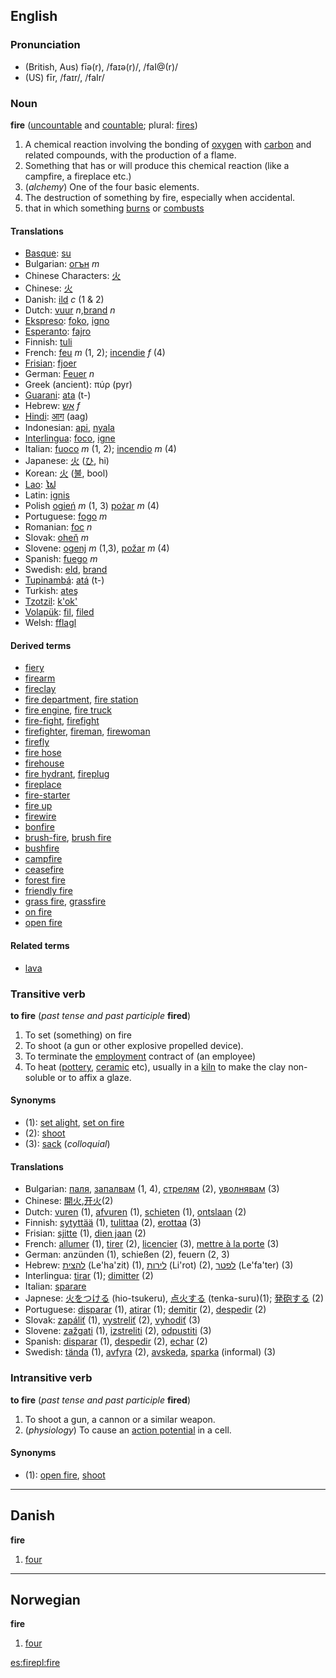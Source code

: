==English==
=== Pronunciation ===
*(British, Aus) fīə(r), /faɪə(r)/, /faI@(r)/
*(US) fīr, /faɪr/, /faIr/

=== Noun ===
'''fire''' ([[uncountable]] and [[countable]]; plural: [[fires]])

#A chemical reaction involving the bonding of [[oxygen]] with [[carbon]] and related compounds, with the production of a flame.
# Something that has or will produce this chemical reaction (like a campfire, a fireplace etc.)
#(''alchemy'') One of the four basic elements.
#The destruction of something by fire, especially when accidental.
#that in which something [[burn]]s or [[combusts]]

==== Translations ====
*[[Basque]]: [[su#Basque|su]]
*Bulgarian: [[огън]] ''m''
*Chinese Characters: [[火]]
*Chinese: [[火]]
*Danish: [[ild]] ''c'' (1 & 2)
*Dutch: [[vuur]] ''n'',[[brand#Dutch|brand]] ''n''
*[[Ekspreso]]: [[foko]], [[igno]]
*[[Esperanto]]: [[fajro]]
*Finnish: [[tuli]]
*French: [[feu]] ''m'' (1, 2); [[incendie]] ''f'' (4)
*[[Frisian]]: [[fjoer]]
*German: [[Feuer]] ''n''
*Greek (ancient): πύρ (pyr)
*[[Guarani]]: [[ata]] (t-)
*Hebrew: [[אש]] ''f''
*[[Hindi]]: [[आग]] (aag)
*Indonesian: [[api]], [[nyala]]
*[[Interlingua]]: [[foco]], [[igne]]
*Italian: [[fuoco]] ''m'' (1, 2); [[incendio]] ''m'' (4)
*Japanese: [[火]] ([[ひ]], hi)
*Korean: [[火]] ([[불]], bool)
*[[Lao]]: [[ໄຟ]]
*Latin: [[ignis]]
*Polish [[ogień]] ''m'' (1, 3) [[pożar]] ''m'' (4)
*Portuguese: [[fogo]] ''m''
*Romanian: [[foc]] ''n''
*Slovak: [[oheň]] ''m''
*Slovene: [[ogenj]] ''m'' (1,3), [[požar]] ''m'' (4)
*Spanish: [[fuego]] ''m''
*Swedish: [[eld]], [[brand#Swedish|brand]]
*[[Tupinambá]]: [[atá]] (t-)
*Turkish: [[ateş]]
*[[Tzotzil]]: [[k'ok']]
*[[Volapük]]: [[fil#Volapük|fil]], [[filed#Volapük|filed]]
*Welsh: [[fflagl]]

====Derived terms====
*[[fiery]]
*[[firearm]]
*[[fireclay]]
*[[fire department]], [[fire station]]
*[[fire engine]], [[fire truck]]
*[[fire-fight]], [[firefight]]
*[[firefighter]], [[fireman]], [[firewoman]]
*[[firefly]]
*[[fire hose]]
*[[firehouse]]
*[[fire hydrant]], [[fireplug]]
*[[fireplace]]
*[[fire-starter]]
*[[fire up]]
*[[firewire]]
*[[bonfire]]
*[[brush-fire]], [[brush fire]]
*[[bushfire]]
*[[campfire]]
*[[ceasefire]]
*[[forest fire]]
*[[friendly fire]]
*[[grass fire]], [[grassfire]]
*[[on fire]]
*[[open fire]]
====Related terms====
*[[lava]]

===Transitive verb===
'''to fire''' (''past tense and past participle'' '''fired''')

#To set (something) on fire
#To shoot (a gun or other explosive propelled device).
#To terminate the [[employment]] contract of (an employee)
#To heat ([[pottery]], [[ceramic]] etc), usually in a [[kiln]] to make the clay non-soluble or to affix a glaze.

====Synonyms====
*(1): [[set alight]], [[set on fire]]
*(2): [[shoot]]
*(3): [[sack]] (''colloquial'')

==== Translations ====
*Bulgarian: [[паля]], [[запалвам]] (1, 4), [[стрелям]] (2), [[уволнявам]] (3)
*Chinese: [[開火]],[[开火]](2)
*Dutch: [[vuren]] (1), [[afvuren]] (1), [[schieten]] (1), [[ontslaan]] (2)
*Finnish: [[sytyttää]] (1), [[tulittaa]] (2), [[erottaa]] (3)
*Frisian: [[sjitte]] (1), [[dien jaan]] (2)
*French: [[allumer]] (1), [[tirer]] (2), [[licencier]] (3), [[mettre à la porte]] (3)
*German: anzünden (1), schießen (2), feuern (2, 3)
*Hebrew: [[להצית]] (Le'ha'zit) (1), [[לירות]] (Li'rot) (2), [[לפטר]] (Le'fa'ter) (3)
*Interlingua: [[tirar]] (1); [[dimitter]] (2)
*Italian: [[sparare]]
*Japnese: [[火をつける]] (hio-tsukeru), [[点火する]] (tenka-suru)(1); [[発砲する]] (2)
*Portuguese: [[disparar]] (1), [[atirar]] (1); [[demitir]] (2), [[despedir]] (2)
*Slovak: [[zapáliť]] (1), [[vystreliť]] (2), [[vyhodiť]] (3)
*Slovene: [[zažgati]] (1), [[izstreliti]] (2), [[odpustiti]] (3)
*Spanish: [[disparar]] (1), [[despedir]] (2), [[echar]] (2)
*Swedish: [[tända]] (1), [[avfyra]] (2), [[avskeda]], [[sparka]] (informal) (3)

===Intransitive verb===
'''to fire''' (''past tense and past participle'' '''fired''')

#To shoot a gun, a cannon or a similar weapon.
#(''physiology'') To cause an [[action potential]] in a cell.

====Synonyms====
*(1): [[open fire]], [[shoot]]

----
==Danish==
'''fire'''

#[[four]]

----
==Norwegian==
'''fire'''

#[[four]]

[[es:fire]][[pl:fire]]